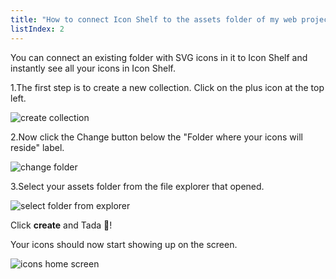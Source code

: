 ```yaml
---
title: "How to connect Icon Shelf to the assets folder of my web project?"
listIndex: 2
---
```


You can connect an existing folder with SVG icons in it to Icon Shelf and instantly see all your icons in Icon Shelf.

1.The first step is to create a new collection. Click on the plus icon at the top left.

![create collection](./images/create-collection.png)

<div class="pb-8"></div>

2.Now click the Change button below the "Folder where your icons will reside" label.

![change folder](./images/change-folder.png)

<div class="pb-8"></div>

3.Select your assets folder from the file explorer that opened.

![select folder from explorer](./images/folder-chooser.png)

<div class="pb-8"></div>

Click **create** and Tada 🎉!

Your icons should now start showing up on the screen.

![icons home screen](./images/icons-home.png)
